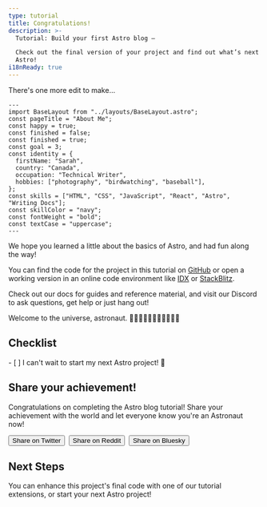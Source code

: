 ```yaml
---
type: tutorial
title: Congratulations!
description: >-
  Tutorial: Build your first Astro blog —

  Check out the final version of your project and find out what’s next with
  Astro!
i18nReady: true
---
```



There's one more edit to make...

```astro title="src/pages/about.astro" del={5} ins={6}
---
import BaseLayout from "../layouts/BaseLayout.astro";
const pageTitle = "About Me";
const happy = true;
const finished = false;
const finished = true;
const goal = 3;
const identity = {
  firstName: "Sarah",
  country: "Canada",
  occupation: "Technical Writer",
  hobbies: ["photography", "birdwatching", "baseball"],
};
const skills = ["HTML", "CSS", "JavaScript", "React", "Astro", "Writing Docs"];
const skillColor = "navy";
const fontWeight = "bold";
const textCase = "uppercase";
---
```

We hope you learned a little about the basics of Astro, and had fun along the way!

You can find the code for the project in this tutorial on [GitHub](https://github.com/withastro/blog-tutorial-demo/tree/complete) or open a working version in an online code environment like [IDX](https://idx.google.com/import?url=https:%2F%2Fgithub.com%2Fwithastro%2Fblog-tutorial-demo%2F) or
[StackBlitz](https://stackblitz.com/github/withastro/blog-tutorial-demo/tree/complete?file=src/pages/index.astro).

Check out our docs for guides and reference material, and visit our Discord to ask questions, get help or just hang out!

Welcome to the universe, astronaut. 👩🏼‍🚀👨🏿‍🚀🧑‍🚀👩🏾‍🚀

<Box icon="check-list">

## Checklist

<Checklist>
- [ ] I can't wait to start my next Astro project! 🚀
</Checklist>
</Box>

<CompletionConfetti />

## Share your achievement!

Congratulations on completing the Astro blog tutorial! Share your achievement with the world and let everyone know you're an Astronaut now!

<div style="display: flex; flex-wrap: wrap; gap: 0.5rem;">
  <Button link='https://twitter.com/intent/tweet?text=Just%20finished%20learning%20how%20to%20build%20my%20first%20Astro%20blog!%20Check%20it%20out%20at%20https://docs.astro.build/%0Avia%20%40astrodotbuild'>Share on Twitter</Button>
  <Button link='https://www.reddit.com/submit?url=https://docs.astro.build/&title=Just%20finished%20learning%20how%20to%20build%20my%20first%20Astro%20blog!'>Share on Reddit</Button>
  <Button link='https://bsky.app/intent/compose?text=Just%20finished%20learning%20how%20to%20build%20my%20first%20Astro%20blog!%20Check%20it%20out%20at%20https://docs.astro.build/%0Avia%20%40astro.build'>Share on Bluesky</Button>
</div>

## Next Steps

You can enhance this project's final code with one of our tutorial extensions, or start your next Astro project!
<CardGrid>
  <LinkCard
    title="Start a new Astro Project"
    description="Begin a new empty project, or use an existing Astro theme template."
    href="/en/install-and-setup/"
  />
  <LinkCard
    title="Join us on Discord"
    description="Connect with our community to ask questions, share your work, and get involved with the project!"
    href="https://astro.build/chat"
  />
</CardGrid>

